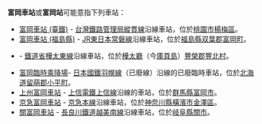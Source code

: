 '''富岡車站'''或'''富岡站'''可能意指下列車站：

* [[富岡車站_(臺鐵)|富岡車站 (臺鐵)]] - [[台灣鐵路管理局|台灣鐵路管理局]][[縱貫線_(鐵路)|縱貫線]]沿線車站，位於[[桃園市|桃園市]][[楊梅區|楊梅區]]。
* [[富岡車站_(福島縣)|富岡車站 (福島縣)]] - [[JR東日本|JR東日本]][[常磐線|常磐線]]沿線車站，位於[[福島縣|福島縣]][[双葉郡|双葉郡]][[富岡町|富岡町]]。
* {{link-ja|富岡車站 (樺太廳)|富岡駅 (樺太)}} - [[日本國鐵|鐵道省]][[樺太東線|樺太東線]]沿線車站，位於[[樺太廳|樺太廳]]（今[[庫頁島|庫頁島]]）[[豐榮郡|豐榮郡]][[豐北村|豐北村]]。
* [[富岡臨時乘降場|富岡臨時乘降場]]- [[日本國鐵|日本國鐵]][[羽幌線|羽幌線]]（已廢線）沿線的已廢臨時車站，位於[[北海道|北海道]][[留萌郡|留萌郡]][[小平町|小平町]]。
* [[上州富岡車站|上州富岡車站]] - [[上信電鐵|上信電鐵]][[上信線|上信線]]沿線的車站，位於[[群馬縣|群馬縣]][[富岡市|富岡市]]。
* [[京急富岡車站|京急富岡車站]] - [[京急本線|京急本線]]沿線車站，位於[[神奈川縣|神奈川縣]][[橫濱市|橫濱市]][[金澤區|金澤區]]。
* [[關富岡車站|關富岡車站]] - [[長良川鐵道|長良川鐵道]][[越美南線|越美南線]]沿線車站，位於[[岐阜縣|岐阜縣]][[關市|關市]]。

{{消歧义|Cat=三字車站名消歧義}}